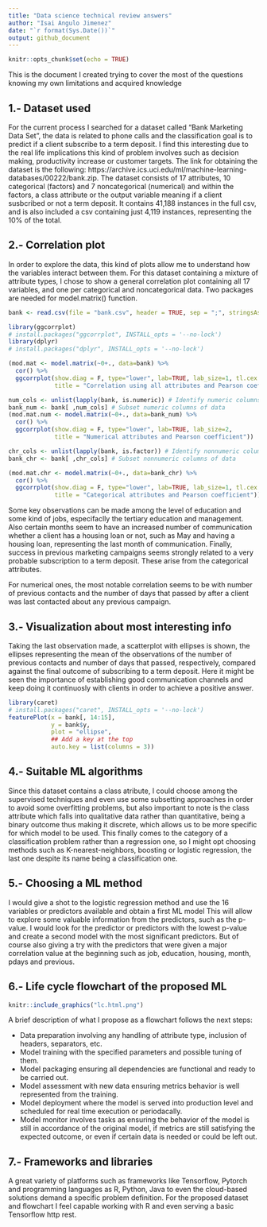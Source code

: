 ```yaml
---
title: "Data science technical review answers"
author: "Isai Angulo Jimenez"
date: "`r format(Sys.Date())`"
output: github_document
---
```


```r
knitr::opts_chunk$set(echo = TRUE)
```

This is the document I created trying to cover the most of the questions knowing my own limitations and acquired knowledge

## 1.- Dataset used

For the current process I searched for a dataset called "Bank Marketing Data Set", the data is related to phone calls and the classification goal is to predict if a client subscribe to a term deposit. I find this interesting due to the real life implications this kind of problem involves such as decision making, productivity increase or customer targets. The link for obtaining the dataset is the following: https://archive.ics.uci.edu/ml/machine-learning-databases/00222/bank.zip.
The dataset consists of 17 attributes, 10 categorical (factors) and 7 noncategorical (numerical) and within the factors, a class attribute or the output variable meaning if a client susbcribed or not a term deposit. It contains 41,188 instances in the full csv, and is also included a csv containing just 4,119 instances, representing the 10% of the total.

## 2.- Correlation plot

In order to explore the data, this kind of plots allow me to understand how the variables interact between them. For this dataset containing a mixture of attribute types, I chose to show a general correlation plot containing all 17 variables, and one per categorical and noncategorical data. Two packages are needed for model.matrix() function.

```r
bank <- read.csv(file = "bank.csv", header = TRUE, sep = ";", stringsAsFactors = TRUE)

library(ggcorrplot)
# install.packages("ggcorrplot", INSTALL_opts = '--no-lock')
library(dplyr)
# install.packages("dplyr", INSTALL_opts = '--no-lock')

(mod.mat <- model.matrix(~0+., data=bank) %>% 
  cor() %>% 
  ggcorrplot(show.diag = F, type="lower", lab=TRUE, lab_size=1, tl.cex = 7,
             title = "Correlation using all attributes and Pearson coefficient"))

num_cols <- unlist(lapply(bank, is.numeric)) # Identify numeric columns
bank_num <- bank[ ,num_cols] # Subset numeric columns of data
(mod.mat.num <- model.matrix(~0+., data=bank_num) %>% 
  cor() %>% 
  ggcorrplot(show.diag = F, type="lower", lab=TRUE, lab_size=2,
             title = "Numerical attributes and Pearson coefficient"))

chr_cols <- unlist(lapply(bank, is.factor)) # Identify nonnumeric columns
bank_chr <- bank[ ,chr_cols] # Subset nonnumeric columns of data

(mod.mat.chr <- model.matrix(~0+., data=bank_chr) %>% 
  cor() %>% 
  ggcorrplot(show.diag = F, type="lower", lab=TRUE, lab_size=1, tl.cex = 7,
             title = "Categorical attributes and Pearson coefficient"))
```

Some key observations can be made among the level of education and some kind of jobs, especifaclly the tertiary education and management. Also certain months seem to have an increased number of communication whether a client has a housing loan or not, such as May and having a housing loan, representing the last month of communication. Finally, success in previous marketing campaigns seems strongly related to a very probable subscription to a term deposit. These arise from the categorical attributes.

For numerical ones, the most notable correlation seems to be with number of previous contacts and the number of days that passed by after a client was last contacted about any previous campaign.

## 3.- Visualization about most interesting info

Taking the last observation made, a scatterplot with ellipses is shown, the ellipses representing the mean of the observations of the number of previous contacts and number of days that passed, respectively, compared against the final outcome of subscribing to a term deposit. Here it might be seen the importance of establishing good communication channels and keep doing it continuosly with clients in order to achieve a positive answer.

```r
library(caret)
# install.packages("caret", INSTALL_opts = '--no-lock')
featurePlot(x = bank[, 14:15], 
            y = bank$y, 
            plot = "ellipse",
            ## Add a key at the top
            auto.key = list(columns = 3))
```

## 4.- Suitable ML algorithms

Since this dataset contains a class atribute, I could choose among the supervised techniques and even use some subsetting approaches in order to avoid some overfitting problems, but also important to note is the class attribute which falls into qualitative data rather than quantitative, being a binary outcome thus making it discrete, which allows us to be more specific for which model to be used. This finally comes to the category of a classification problem rather than a regression one, so I might opt choosing methods such as K-nearest-neighbors, boosting or logistic regression, the last one despite its name being a classification one.

## 5.- Choosing a ML method

I would give a shot to the logistic regression method and use the 16 variables or predictors available and obtain a first ML model This will allow to explore some valuable information from the predictors, such as the p-value. I would look for the predictor or predictors with the lowest p-value and create a second model with the most significant predictors. But of course also giving a try with the predictors that were given a major correlation value at the beginning such as job, education, housing, month, pdays and previous.

## 6.- Life cycle flowchart of the proposed ML

```r
knitr::include_graphics("lc.html.png")
```

A brief description of what I propose as a flowchart follows the next steps:

  - Data preparation involving any handling of attribute type, inclusion of headers, separators, etc.
  - Model training with the specified parameters and possible tuning of them.
  - Model packaging ensuring all dependencies are functional and ready to be carried out.
  - Model assessment with new data ensuring metrics behavior is well represented from the training.
  - Model deployment where the model is served into production level and scheduled for real time execution or periodacally.
  - Model monitor involves tasks as ensuring the behavior of the model is still in accordance of the original model, if metrics are still satisfying the expected outcome, or even if certain data is needed or could be left out.


## 7.- Frameworks and libraries

A great variety of platforms such as frameworks like Tensorflow, Pytorch and programming languages as R, Python, Java to even the cloud-based solutions demand a specific problem definition. For the proposed dataset and flowchart I feel capable working with R and even serving a basic Tensorflow http rest.

